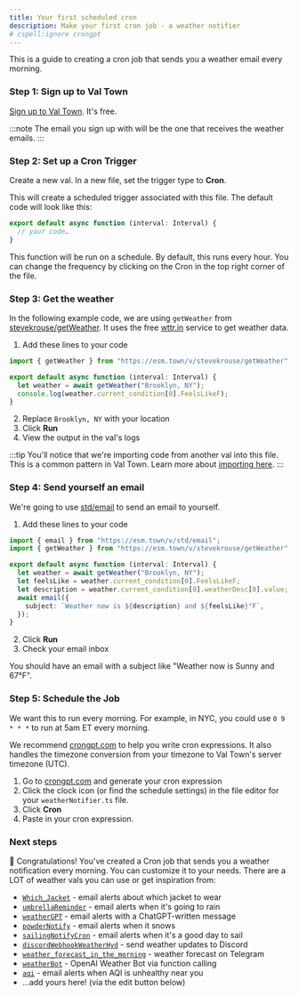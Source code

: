 ```yaml
---
title: Your first scheduled cron
description: Make your first cron job - a weather notifier
# cspell:ignore crongpt
---
```


This is a guide to creating a cron job that sends you a weather email every morning.

### Step 1: Sign up to Val Town

[Sign up to Val Town](https://www.val.town/auth/signup). It's free.

:::note
The email you sign up with will be the one that receives the weather emails.
:::

### Step 2: Set up a Cron Trigger

Create a new val. In a new file, set the trigger type to **Cron**.

This will create a scheduled trigger associated with this file. The default code will look like this:

```ts title="weatherNotifier.ts"
export default async function (interval: Interval) {
  // your code…
}
```

This function will be run on a schedule. By default, this runs every hour. You can change the frequency by clicking on the Cron in the top right corner of the file.

### Step 3: Get the weather

In the following example code, we are using `getWeather` from [stevekrouse/getWeather](https://val.town/v/stevekrouse/getWeather). It uses the free [wttr.in](https://wttr.in/:help) service to get weather data.

1. Add these lines to your code

```ts title="Step 3" ins={1,4-5} val
import { getWeather } from "https://esm.town/v/stevekrouse/getWeather";

export default async function (interval: Interval) {
  let weather = await getWeather("Brooklyn, NY");
  console.log(weather.current_condition[0].FeelsLikeF);
}
```

2. Replace `Brooklyn, NY` with your location
3. Click **Run**
4. View the output in the val's logs

:::tip
You'll notice that we're importing code from another val into this file. This is a common pattern in Val Town. Learn more about [importing here](/reference/import/).
:::

### Step 4: Send yourself an email

We're going to use [std/email](https://val.town/v/std/email) to send an email to yourself.

1. Add these lines to your code

```ts title="Step 4" ins={1,7-10}
import { email } from "https://esm.town/v/std/email";
import { getWeather } from "https://esm.town/v/stevekrouse/getWeather";

export default async function (interval: Interval) {
  let weather = await getWeather("Brooklyn, NY");
  let feelsLike = weather.current_condition[0].FeelsLikeF;
  let description = weather.current_condition[0].weatherDesc[0].value;
  await email({
    subject: `Weather now is ${description} and ${feelsLike}°F`,
  });
}
```

2. Click **Run**
3. Check your email inbox

You should have an email with a subject like "Weather now is Sunny and 67°F".

### Step 5: Schedule the Job

We want this to run every morning. For example, in NYC, you could use `0 9 * * *` to run at 5am ET every morning.

We recommend [crongpt.com](https://crongpt.com) to help you write cron expressions. It also handles the timezone conversion from your timezone to Val Town's server timezone (UTC).

1. Go to [crongpt.com](https://crongpt.com) and generate your cron expression
2. Click the clock icon (or find the schedule settings) in the file editor for your `weatherNotifier.ts` file.
3. Click **Cron**
4. Paste in your cron expression.

### Next steps

🥳 Congratulations! You've created a Cron job that sends you a weather notification every morning. You can customize it to your needs. There are a LOT of weather vals you can use or get inspiration from:

- [`Which_Jacket`](https://www.val.town/v/emilycoe/Which_Jacket) - email alerts about which jacket to wear
- [`umbrellaReminder`](https://www.val.town/v/stevekrouse/umbrellaReminder) - email alerts when it's going to rain
- [`weatherGPT`](https://www.val.town/v/stevekrouse/weatherGPT) - email alerts with a ChatGPT-written message
- [`powderNotify`](https://www.val.town/v/chet/powderNotifyCron) - email alerts when it snows
- [`sailingNotifyCron`](https://www.val.town/v/chet/sailingNotifyCron) - email alerts when it's a good day to sail
- [`discordWebhookWeatherHyd`](https://www.val.town/v/boson/discordWebhookWeatherHyd) - send weather updates to Discord
- [`weather_forecast_in_the_morning`](https://www.val.town/v/flafi87/weather_forecast_in_the_morning) - weather forecast on Telegram
- [`weatherBot`](https://www.val.town/v/jdan/weatherBot) - OpenAI Weather Bot via function calling
- [`aqi`](https://www.val.town/v/stevekrouse/aqi) - email alerts when AQI is unhealthy near you
- ...add yours here! (via the edit button below)
